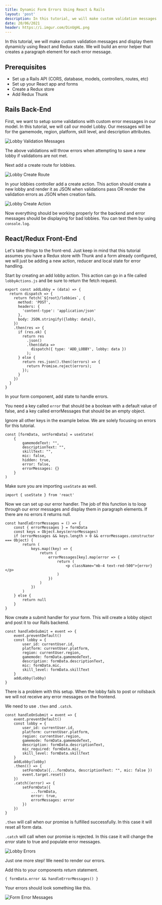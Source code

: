 ```yaml
---
title: Dynamic Form Errors Using React & Rails
layout: 'post'
description: In this tutorial, we will make custom validation messages and display them dynamicly using React and Redux state. We will build an error helper that creates a paragraph element for each error message.
date: 20/06/2021
header: https://i.imgur.com/DinUgHL.png
---
```


In this tutorial, we will make custom validation messages and display them dynamicly using React and Redux state. We will build an error helper that creates a paragraph element for each error message.

## Prerequisites

- Set up a Rails API (CORS, database, models, controllers, routes, etc)
- Set up your React app and forms
- Create a Redux store
- Add Redux Thunk

## Rails Back-End

First, we want to setup some validations with custom error messages in our model. In this tutorial, we will call our model Lobby. Our messages will be for the gamemode, region, platform, skill level, and description attributes.

![Lobby Validation Messages](https://i.gyazo.com/6524a7420dfc4c40acd5b4556cf99b84.png)

The above validations will throw errors when attempting to save a new lobby if validations are not met.

Next add a create route for lobbies. 

![Lobby Create Route](https://i.gyazo.com/27404de3c99e30384c7fc23f19176d97.png)

In your lobbies controller add a create action. This action should create a new lobby and render it as JSON when validations pass OR render the validation errors as JSON when creation fails.

![Lobby Create Action](https://i.gyazo.com/b443f87a6d133d3633ea569c508e1f29.png)

Now everything should be working properly for the backend and error messages should be displaying for bad lobbies. You can test them by using `console.log`.

## React/Redux Front-End

Let's take things to the front-end. Just keep in mind that this tutorial assumes you have a Redux store with Thunk and a form already configured, we will just be adding a new action, reducer and local state for error handling.

Start by creating an add lobby action. This action can go in a file called `lobbyActions.js` and be sure to return the fetch request. 

```
export const addLobby = (data) => {
  return dispatch => {
    return fetch(`${root}/lobbies`, {
      method: 'POST',
      headers: {
        'content-type': 'application/json'
      },
      body: JSON.stringify({lobby: data}),
    })
    .then(res => {
      if (res.ok) {
        return res
          .json()
          .then(data =>
            dispatch({ type: 'ADD_LOBBY', lobby: data })
          );
      } else {
        return res.json().then((errors) => {
          return Promise.reject(errors);
        });
      }
    })
  }
}
```

In your form component, add state to handle errors. 

You need a key called `error` that should be a boolean with a default value of false, and a key called errorMessages that should be an empty object.

Ignore all other keys in the example below. We are solely focusing on errors for this tutorial.

```
const [formData, setFormData] = useState(
    {
        gamemodeText: "",
        descriptionText: "",
        skillText: "",
        mic: false,
        hidden: true,
        error: false,
        errorMessages: {}
    }
)
```

Make sure you are importing `useState` as well.

```
import { useState } from 'react'
```

Now we can set up our error handler. The job of this function is to loop through our error messages and display them in paragraph elements. If there are no errors it returns null.

```
const handleErrorMessages = () => {
    const { errorMessages } = formData
    const keys = Object.keys(errorMessages)
    if (errorMessages && keys.length > 0 && errorMessages.constructor === Object) {
        return (
            keys.map((key) => {
                return (
                    errorMessages[key].map(error => {
                        return (
                            <p className="mb-4 text-red-500">{error}</p>
                        )
                    })
                )
            })
        )
    } else {
        return null
    }
}
```

Now create a submit handler for your form. This will create a lobby object and post it to our Rails backend.

```
const handleOnSubmit = event => {
    event.preventDefault()
    const lobby = {
        user_id: currentUser.id,
        platform: currentUser.platform,
        region: currentUser.region,
        gamemode: formData.gamemodeText,
        description: formData.descriptionText,
        mic: formData.mic,
        skill_level: formData.skillText
    }
    addLobby(lobby)
}
```

There is a problem with this setup. When the lobby fails to post or rollsback we will not receive any error messages on the frontend.

We need to use `.then` and `.catch`. 

```
const handleOnSubmit = event => {
    event.preventDefault()
    const lobby = {
        user_id: currentUser.id,
        platform: currentUser.platform,
        region: currentUser.region,
        gamemode: formData.gamemodeText,
        description: formData.descriptionText,
        mic_required: formData.mic,
        skill_level: formData.skillText
    }
    addLobby(lobby)
    .then(() => {
        setFormData({...formData, descriptionText: "", mic: false })
        event.target.reset()
    })
    .catch((error) => {
        setFormData({
            ...formData,
            error: true,
            errorMessages: error
        })
    })
}
```

`.then` will call when our promise is fulfilled successfully. In this case it will reset all form data.

`.catch` will call when our promise is rejected. In this case it will change the <i>error</i> state to true and populate error messages.

![Lobby Errors](https://i.imgur.com/P0Ecf6X.png)

Just one more step! We need to render our errors.

Add this to your components <i>return</i> statement.

```
{ formData.error && handleErrorMessages() }
```

Your errors should look something like this.

![Form Error Messages](https://i.imgur.com/rDziK4A.png)